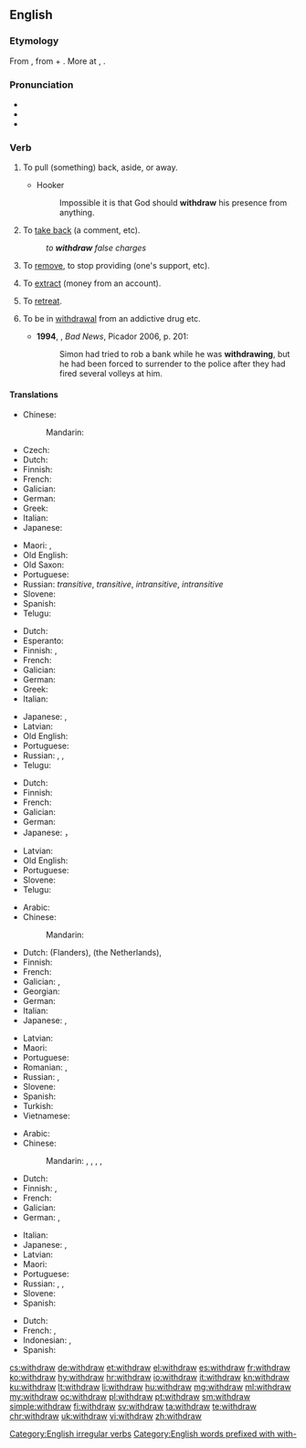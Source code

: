 ==English==

===Etymology===
From {{etyl|enm|en}} {{term|withdrawen||to draw away, draw back|lang=enm}}, from {{term|with-||away, back|lang=enm}} + {{term|drawen||to draw|lang=enm}}. More at {{l|en|with-}}, {{l|en|draw}}.

===Pronunciation===
* {{IPA|/wɪðˈdrɔː/|/wɪθˈdɹɔː/|lang=en}}
* {{audio|en-us-withdraw.ogg|Audio (US)|lang=en}}
* {{rhymes|ɔː|lang=en}}

===Verb===
{{en-verb|withdraws|withdrawing|withdrew|withdrawn}}

# {{context|transitive|lang=en}} To pull (something) back, aside, or away.
#* Hooker
#*: Impossible it is that God should '''withdraw''' his presence from anything.
# {{context|transitive|lang=en}} To [[take back]] (a comment, etc).
#: ''to '''withdraw''' false charges''
# {{context|transitive|lang=en}} To [[remove]], to stop providing (one's support, etc).
# {{context|transitive|lang=en}} To [[extract]] (money from an account).
# {{context|intransitive|lang=en}} To [[retreat]].
# {{context|intransitive|lang=en}} To be in [[withdrawal]] from an addictive drug etc. {{defdate|from 20th c.}}
#* '''1994''', {{w|Edward St Aubyn}}, ''Bad News'', Picador 2006, p. 201:
#*: Simon had tried to rob a bank while he was '''withdrawing''', but he had been forced to surrender to the police after they had fired several volleys at him.

====Translations====
{{trans-top|pull back}}
* Chinese:
*: Mandarin: {{t+|cmn|撤退|tr=chètuì|sc=Hani}}
* Czech: {{t|cs|stáhnout}}
* Dutch: {{t+|nl|terugtrekken}}
* Finnish: {{t|fi|[[vetää]] [[takaisin]]}}
* French: {{t+|fr|retirer}}
* Galician: {{t+|gl|retirar}}
* German: {{t+|de|zurückziehen}}
* Greek: {{t+|el|αποσύρομαι|tr=apossírome|sc=Grek}}
* Italian: {{t+|it|ritirare}}
* Japanese: {{t|ja|引き出す|tr=ひきだす, hikidasu|sc=Jpan}}
{{trans-mid}}
* Maori: {{t|mi|whakatahi}}, {{t|mi|paunu}}
* Old English: {{t|ang|oftēon}}
* Old Saxon: {{t|osx|withfahan}}
* Portuguese: {{t+|pt|retirar}}
* Russian: {{t+|ru|выводить|tr=vyvodítʹ}} {{impf}} ''transitive'', {{t+|ru|вывести|tr=vývesti}} {{pf.}} ''transitive'', {{t+|ru|отходить|tr=otxodítʹ}} {{impf}} ''intransitive'', {{t+|ru|отойти|tr=otojtí}} {{impf}} ''intransitive''
* Slovene: {{t|sl|umakniti}}
* Spanish: {{t+|es|retirar}}
* Telugu: {{t|te|ఉపసంహరించు|tr=upasaMhariMchu}}
{{trans-bottom}}

{{trans-top|take back}}
* Dutch: {{t+|nl|terugnemen}}
* Esperanto: {{t|eo|retiri}}
* Finnish: {{t|fi|[[ottaa]] [[takaisin]]}}, {{t|fi|perua}}
* French: {{t+|fr|retirer}}
* Galician: {{t+|gl|retirar}}
* German: {{t|de|zurücknehmen}}
* Greek: {{t+|el|αποσύρω|tr=apossíro|sc=Grek}}
* Italian: {{t+|it|ritirare}}
{{trans-mid}}
* Japanese: {{t|ja|引き出す|tr=ひきだす, hikidasu|sc=Jpan}}, {{t|ja|取り消す|tr=とりけす, torikesu|sc=Jpan}}
* Latvian: {{t|lv|atsaukt}}
* Old English: {{t|ang|oftēon}}
* Portuguese: {{t+|pt|devolver}}
* Russian: {{t|ru|брать назад|impf|tr=bratʹ nazád|sc=Cyrl}}, {{t+|ru|забирать|impf|tr=zabirátʹ|sc=Cyrl}}, {{t+|ru|забирать|pf|tr=zabrátʹ|sc=Cyrl}}
* Telugu: {{t|te|ఉపసంహరించు|tr=upasaMhariMchu}}
{{trans-bottom}}

{{trans-top|remove, stop providing}}
* Dutch: {{t+|nl|intrekken}}
* Finnish: {{t|fi|perua}}
* French: {{t+|fr|retirer}}
* Galician: {{t+|gl|retirar}}
* German: {{t+|de|entziehen}}
* Japanese: {{t|ja|引き揚げる|tr=hiki-ageru|sc=Jpan}}， {{t|ja|手を引く|tr=te o hiku|sc=Jpan}}
{{trans-mid}}
* Latvian: {{t|lv|atsaukt}}
* Old English: {{t|ang|oftēon}}
* Portuguese: {{t+|pt|retirar}}
* Slovene: {{t|sl|umakniti}}
* Telugu: {{t|te|ఉపసంహరించు|tr=upasaMhariMchu}}
{{trans-bottom}}

{{trans-top|extract (money from an account)}}
* Arabic: {{t|ar|سحب|tr=saḥaba}}
* Chinese:
*: Mandarin: {{t+|cmn|提款|tr=tíkuǎn|sc=Hani}}
* Dutch: {{t+|nl|afhalen}} (Flanders), {{t+|nl|pinnen}} (the Netherlands), {{t+|nl|opnemen}}
* Finnish: {{t+|fi|nostaa}}
* French: {{t+|fr|retirer}}
* Galician: {{t+|gl|sacar}}, {{t+|gl|retirar}}
* Georgian: {{t-needed|ka}}
* German: {{t+|de|abheben}}
* Italian: {{t|it|prelevare}}
* Japanese: {{t|ja|引き出す|tr=ひきだす, hikidasu|sc=Jpan}}, {{t|ja|下ろす|tr=おろす, orosu|sc=Jpan}}
{{trans-mid}}
* Latvian: {{t|lv|izņemt}}
* Maori: {{t|mi|tango}}
* Portuguese: {{t+|pt|sacar}}
* Romanian: {{t+|ro|preleva}}, {{t|ro|retrage}}
* Russian: {{t+|ru|снимать|impf|tr=snimátʹ}}, {{t+|ru|снять|pf|tr=snjatʹ}}
* Slovene: {{t+|sl|dvigniti}}
* Spanish: {{t+|es|sacar|sc=Geor}}
* Turkish: {{t+|tr|para çekmek}}
* Vietnamese: {{t|vi|rút tiền}}
{{trans-bottom}}

{{trans-top|retreat}}
* Arabic: {{t|ar|تراجع|tr=tarājaʿa}}
* Chinese:
*: Mandarin: {{t+|cmn|後退|sc=Hani}}, {{t+|cmn|后退|tr=hòutuì|sc=Hani}}, {{t|cmn|退卻|sc=Hani}}, {{t+|cmn|退却|tr=tuìquè|sc=Hani}}, {{t+|cmn|撤退|tr=chètuì|sc=Hani}}
* Dutch: {{t+|nl|terugtrekken}}
* Finnish: {{t|fi|perääntyä}}, {{t+|fi|vetäytyä}}
* French: {{t+|fr|se retirer}}
* Galician: {{t|gl|retirarse}}
* German: {{t+|de|zurückziehen|alt=sich zurückziehen}}, {{t+|de|abziehen}}
{{trans-mid}}
* Italian: {{t+|it|ritirarsi}}
* Japanese: {{t|ja|後退する|tr=kōtai-suru}}, {{t|ja|退却する|tr=taikyaku-suru}}
* Latvian: {{t|lv|atkāpties}}
* Maori: {{t|mi|maunu}}
* Portuguese: {{t|pt|retirar-se}}
* Russian: {{t+|ru|отступать|impf|tr=otstupátʹ}}, {{t+|ru|отступить|pf|tr=otstupítʹ}}, {{t+|ru|ретироваться|impf|tr=retirovátʹsja}}
* Slovene: {{t|sl|umakniti se}}
* Spanish: {{t+|es|retirada|f}}
{{trans-bottom}}

{{checktrans-top}}
* Dutch: {{t-check|nl|terugtreden}}
* French: {{t-check|fr|tirer}}, {{t-check|fr|retirer}}
* Indonesian: {{t-check|id|[[tarik|menarik]]}}, {{t-check|id|[[batal|membatalkan]]}}
* Spanish: {{t-check|es|retirar}}
{{trans-bottom}}

[[Category:English irregular verbs]]
[[Category:English words prefixed with with-]]

[[cs:withdraw]]
[[de:withdraw]]
[[et:withdraw]]
[[el:withdraw]]
[[es:withdraw]]
[[fr:withdraw]]
[[ko:withdraw]]
[[hy:withdraw]]
[[hr:withdraw]]
[[io:withdraw]]
[[it:withdraw]]
[[kn:withdraw]]
[[ku:withdraw]]
[[lt:withdraw]]
[[li:withdraw]]
[[hu:withdraw]]
[[mg:withdraw]]
[[ml:withdraw]]
[[my:withdraw]]
[[oc:withdraw]]
[[pl:withdraw]]
[[pt:withdraw]]
[[sm:withdraw]]
[[simple:withdraw]]
[[fi:withdraw]]
[[sv:withdraw]]
[[ta:withdraw]]
[[te:withdraw]]
[[chr:withdraw]]
[[uk:withdraw]]
[[vi:withdraw]]
[[zh:withdraw]]